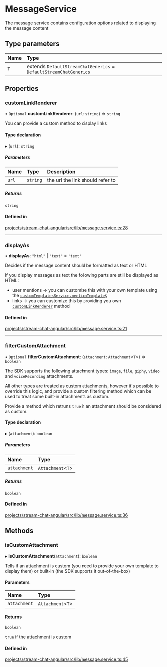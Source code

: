 # MessageService

The message service contains configuration options related to displaying the message content

## Type parameters

| Name | Type |
| :------ | :------ |
| `T` | extends `DefaultStreamChatGenerics` = `DefaultStreamChatGenerics` |

## Properties

### customLinkRenderer

• `Optional` **customLinkRenderer**: (`url`: `string`) => `string`

You can provide a custom method to display links

#### Type declaration

▸ (`url`): `string`

##### Parameters

| Name | Type | Description |
| :------ | :------ | :------ |
| `url` | `string` | the url the link should refer to |

##### Returns

`string`

#### Defined in

[projects/stream-chat-angular/src/lib/message.service.ts:28](https://github.com/GetStream/stream-chat-angular/blob/833026e46bd1e2cfa7b1f06865667eab7b303472/projects/stream-chat-angular/src/lib/message.service.ts#L28)

___

### displayAs

• **displayAs**: ``"html"`` \| ``"text"`` = `'text'`

Decides if the message content should be formatted as text or HTML

If you display messages as text the following parts are still be displayed as HTML:
- user mentions -> you can customize this with your own template using the [`customTemplatesService.mentionTemplate$`](https://getstream.io/chat/docs/sdk/angular/services/CustomTemplatesService/#mentiontemplate)
- links -> you can customize this by providing you own [`customLinkRenderer`](#customlinkrenderer) method

#### Defined in

[projects/stream-chat-angular/src/lib/message.service.ts:21](https://github.com/GetStream/stream-chat-angular/blob/833026e46bd1e2cfa7b1f06865667eab7b303472/projects/stream-chat-angular/src/lib/message.service.ts#L21)

___

### filterCustomAttachment

• `Optional` **filterCustomAttachment**: (`attachment`: `Attachment`\<`T`\>) => `boolean`

The SDK supports the following attachment types: `image`, `file`, `giphy`, `video` and `voiceRecording` attachments.

All other types are treated as custom attachments, however it's possible to override this logic, and provide a custom filtering method which can be used to treat some built-in attachments as custom.

Provide a method which retruns `true` if an attachment should be considered as custom.

#### Type declaration

▸ (`attachment`): `boolean`

##### Parameters

| Name | Type |
| :------ | :------ |
| `attachment` | `Attachment`\<`T`\> |

##### Returns

`boolean`

#### Defined in

[projects/stream-chat-angular/src/lib/message.service.ts:36](https://github.com/GetStream/stream-chat-angular/blob/833026e46bd1e2cfa7b1f06865667eab7b303472/projects/stream-chat-angular/src/lib/message.service.ts#L36)

## Methods

### isCustomAttachment

▸ **isCustomAttachment**(`attachment`): `boolean`

Tells if an attachment is custom (you need to provide your own template to display them) or built-in (the SDK supports it out-of-the-box)

#### Parameters

| Name | Type |
| :------ | :------ |
| `attachment` | `Attachment`\<`T`\> |

#### Returns

`boolean`

`true` if the attachment is custom

#### Defined in

[projects/stream-chat-angular/src/lib/message.service.ts:45](https://github.com/GetStream/stream-chat-angular/blob/833026e46bd1e2cfa7b1f06865667eab7b303472/projects/stream-chat-angular/src/lib/message.service.ts#L45)
